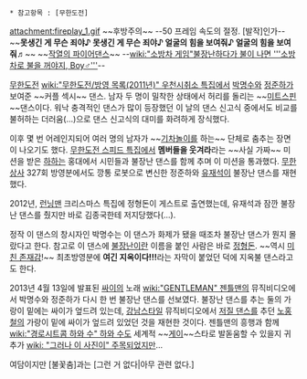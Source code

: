 * 참고항목 : [무한도전]

attachment:fireplay_1.gif
~~후방주의~~
--50 프레임 속도의 절정. [발작]인가--
~~'''못생긴 게 무슨 죄야♪ 못생긴 게 무슨 죄야♪ 얼굴의 힘을 보여줘♪ 얼굴의 힘을 보여줘♬'''~~
~~[[작열의 파이어댄스]]~~
--[[wiki:"소방차 게임"불장난하다가 불이 나면 '''소방차로 불을 꺼야지, Boy♂''']]--

[[무한도전]] [[wiki:"무한도전/방영 목록(2011년)" 우천시취소 특집]]에서 [[박명수]]와 [[정준하]]가 보여준 ~~커플 섹시~~ 댄스. 남자 두 명이 밀착한 상태에서 허리를 돌리는 ~~[[미트스핀]]~~댄스이다. 워낙 충격적인 댄스가 많이 등장했던 이 날의 댄스 신고식 중에서도 비교를 불허하는 더러움(...)으로 댄스 신고식의 대미를 화려하게 장식했다.

이후 몇 번 어레인지되어 여러 명의 남자가 ~~[[기차놀이]]를 하는~~ 단체로 춤추는 장면이 나오기도 했다.  [[무한도전 스피드 특집]]에서 '''멤버들을 웃겨라'''라는 ~~사실 가짜~~ 미션을 받은 [[하하]]는 홍대에서 시민들과 불장난 댄스를 함께 추며 이 미션을 통과했다. [[무한상사]] 327회 방영분에서도 깡통 로봇으로 변신한 정준하와 [[유재석]]이 불장난 댄스를 재현했다.

2012년, [[런닝맨]] 크리스마스 특집에 정형돈이 게스트로 출연했는데, 유재석과 잠깐 불장난 댄스를 췄지만 바로 김종국한테 저지당했다(...).

정작 이 댄스의 창시자인 박명수는 이 댄스가 화제가 됐을 때조차 불장난 댄스가 뭔지 몰랐다고 한다. 참고로 이 댄스에 [[불장난]]이란 이름을 붙인 사람은 바로 [[정형돈]]. ~~역시 [[미친 존재감]]!~~ 최초방영분에 '''여긴 지옥이다!!!'''라는 자막이 붙었던 덕에 지옥불 댄스라고도 한다.

2013년 4월 13일에 발표된 [[싸이]]의 노래 [[wiki:"GENTLEMAN" 젠틀맨]]의 뮤직비디오에서 박명수와 정준하가 다시 한 번 불장난 댄스를 선보였다. 불장난 댄스를 추는 둘의 가랑이 밑에는 싸이가 엎드려 있는데, [[강남스타일]] 뮤직비디오에서 [[저질 댄스]]를 추던 [[노홍철]]의 가랑이 밑에 싸이가 엎드려 있었던 것을 재현한 것이다. 젠틀맨의 흥행과 함께 [[wiki:"경로시트콤 하와 수" 하와 수]]도 세계적 ~~[[게이]]~~스타로 발돋움할 수 있을지 귀추가 [[wiki: "그러나 이 사진이" 주목되었지만]]...

여담이지만 [불꽃춤]과는 [그런 거 없다|아무 관련 없다.]
